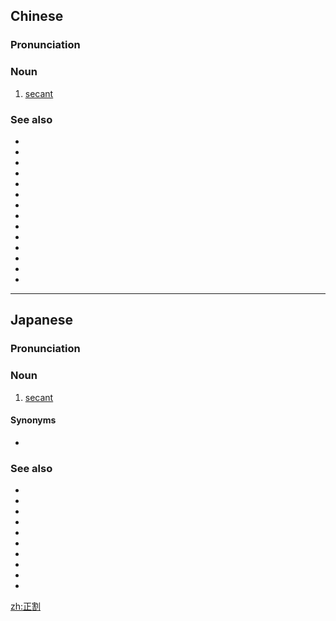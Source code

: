 ==Chinese==
{{zh-forms}}
{{wikipedia|lang=zh}}

===Pronunciation===
{{zh-pron
|m=zhènggē
|c=zing3 got3
|cat=n
}}

===Noun===
{{zh-noun}}

# {{lb|zh|trigonometry}} [[secant]]

===See also===
* {{zh-l|三角函數}}
* {{zh-l|正弦}}
* {{zh-l|餘弦}}
* {{zh-l|正切}}
* {{zh-l|餘切}}
* {{zh-l|餘割}}
* {{zh-l|正矢}}
* {{zh-l|餘矢}}
* {{zh-l|半正矢}}
* {{zh-l|半餘矢}}
* {{zh-l|反正弦}}
* {{zh-l|反餘弦}}
* {{zh-l|反正切}}
* {{zh-l|反餘切}}
----

==Japanese==
{{ja-kanjitab|せい|かつ|yomi=o}}

===Pronunciation===
{{ja-pron|acc=h|y=ko|せいかつ}}

===Noun===
{{ja-noun|せいかつ}}

# {{lb|ja|trigonometry|sort=せいかつ}} [[secant]]

====Synonyms====
* {{ja-r|セカント}}

===See also===
* {{ja-r|三%角%関%数|さん%かく% かん%すう}}
* {{ja-r|正%弦|せい%げん}}
* {{ja-r|余%弦|よ%げん}}
* {{ja-r|正%接|せい%せつ}}
* {{ja-r|余%接|よ%せつ}}
* {{ja-r|余%割|よ%かつ}}
* {{ja-r|正%矢|せい%し}}
* {{ja-r|余%矢|よ%し}}
* {{ja-r|半%正%矢|はん%せい%し}}
* {{ja-l|半余矢|はんよし|han'yoshi}}

[[zh:正割]]